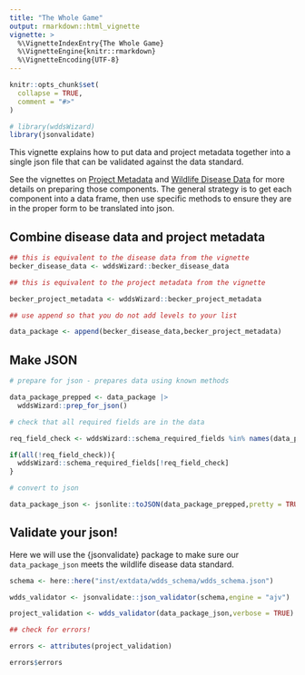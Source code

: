 ```yaml
---
title: "The Whole Game"
output: rmarkdown::html_vignette
vignette: >
  %\VignetteIndexEntry{The Whole Game}
  %\VignetteEngine{knitr::rmarkdown}
  %\VignetteEncoding{UTF-8}
---
```


```r
knitr::opts_chunk$set(
  collapse = TRUE,
  comment = "#>"
)
```

```r
# library(wddsWizard)
library(jsonvalidate)
```

This vignette explains how to put data and project metadata together into a 
single json file that can be validated against the data standard. 

See the vignettes on [Project Metadata](project_metadata.html) and [Wildlife Disease Data](disease_data.html) for more
details on preparing those components. The general strategy is to get each component
into a data frame, then use specific methods to ensure they are in the proper
form to be translated into json. 


## Combine disease data and project metadata

```r

## this is equivalent to the disease data from the vignette
becker_disease_data <- wddsWizard::becker_disease_data

## this is equivalent to the project metadata from the vignette

becker_project_metadata <- wddsWizard::becker_project_metadata

## use append so that you do not add levels to your list

data_package <- append(becker_disease_data,becker_project_metadata)

```

## Make JSON

```r

# prepare for json - prepares data using known methods

data_package_prepped <- data_package |>
  wddsWizard::prep_for_json()

# check that all required fields are in the data

req_field_check <- wddsWizard::schema_required_fields %in% names(data_package_prepped)

if(all(!req_field_check)){
  wddsWizard::schema_required_fields[!req_field_check]  
}

# convert to json

data_package_json <- jsonlite::toJSON(data_package_prepped,pretty = TRUE)


```

## Validate your json!

Here we will use the {jsonvalidate} package to make sure our `data_package_json` 
meets the wildlife disease data standard.

```r

schema <- here::here("inst/extdata/wdds_schema/wdds_schema.json")

wdds_validator <- jsonvalidate::json_validator(schema,engine = "ajv")

project_validation <- wdds_validator(data_package_json,verbose = TRUE)

## check for errors!

errors <- attributes(project_validation)

errors$errors

```


